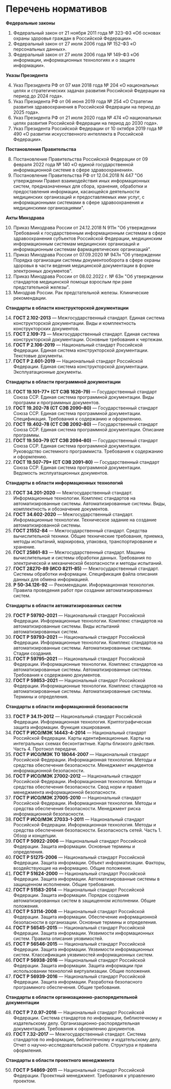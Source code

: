 # Перечень нормативов

**Федеральные законы**

1. Федеральный закон от 21 ноября 2011 года № 323-ФЗ «Об основах охраны здоровья граждан в Российской Федерации».
2. Федеральный закон от 27 июля 2006 года № 152-ФЗ «О персональных данных».
3. Федеральный закон от 27 июля 2006 года № 149-ФЗ «Об информации, информационных технологиях и о защите информации».

**Указы Президента**

4. Указ Президента РФ от 07 мая 2018 года № 204 «О национальных целях и стратегических задачах развития Российской Федерации на период до 2024 года».
5. Указ Президента РФ от 06 июня 2019 года № 254 «О Стратегии развития здравоохранения в Российской Федерации на период до 2025 года».
6. Указ Президента РФ от 21 июля 2020 года № 474 «О национальных целях развития Российской Федерации на период до 2030 года».
7. Указ Президента Российской Федерации от 10 октября 2019 года № 490 «О развитии искусственного интеллекта в Российской Федерации».

**Постановления Правительства**

8. Постановление Правительства Российской Федерации от 09 февраля 2022 года № 140 «О единой государственной информационной системе в сфере здравоохранения».
9. Постановление Правительства РФ от 12.04.2018 N 447 "Об утверждении Правил взаимодействия иных информационных систем, предназначенных для сбора, хранения, обработки и предоставления информации, касающейся деятельности медицинских организаций и предоставляемых ими услуг, с информационными системами в сфере здравоохранения и медицинскими организациями".

**Акты Минздрава**

10. Приказ Минздрава России от 24.12.2018 N 911н "Об утверждении Требований к государственным информационным системам в сфере здравоохранения субъектов Российской Федерации, медицинским информационным системам медицинских организаций и информационным системам фармацевтических организаций".
11. Приказ Минздрава России от 07.09.2020 № 947н "Об утверждении Порядка организации системы документооборота в сфере охраны здоровья в части ведения медицинской документации в форме электронных документов".
12. Приказ Минздрава России от 08.02.2022 г. № 63н "Об утверждении стандартов медицинской помощи взрослым при раке предстательной железы".
13. Минздрав России. Рак предстательной железы. Клинические рекомендации.


**Стандарты в области конструкторской документации**

14. **ГОСТ 2.102-2013** — Межгосударственный стандарт. Единая система конструкторской документации. Виды и комплектность конструкторских документов.
15. **ГОСТ 2.109-73** — Межгосударственный стандарт. Единая система конструкторской документации. Основные требования к чертежам.
16. **ГОСТ Р 2.106-2019** — Национальный стандарт Российской Федерации. Единая система конструкторской документации. Текстовые документы.
17. **ГОСТ Р 2.601-2019** — Национальный стандарт Российской Федерации. Единая система конструкторской документации. Эксплуатационные документы.

**Стандарты в области программной документации**

18. **ГОСТ 19.101–77\* (СТ СЭВ 1626–79)** — Государственный стандарт Союза ССР. Единая система программной документации. Виды программ и программных документов.
19. **ГОСТ 19.202–78 (СТ СЭВ 2090–80)** — Государственный стандарт Союза ССР. Единая система программной документации. Спецификация. Требования к содержанию и оформлению.
20. **ГОСТ 19.402–78 (СТ СЭВ 2092–80)** — Государственный стандарт Союза ССР. Единая система программной документации. Описание программы.
21. **ГОСТ 19.503–79 (СТ СЭВ 2094–80)** — Государственный стандарт Союза ССР. Единая система программной документации. Руководство системного программиста. Требования к содержанию и оформлению.
22. **ГОСТ 19.507–79\* (СТ СЭВ 2091–80)** — Государственный стандарт Союза ССР. Единая система программной документации. Ведомость эксплуатационных документов.

**Стандарты в области информационных технологий**

23. **ГОСТ 34.201-2020** — Межгосударственный стандарт. Информационные технологии. Комплекс стандартов на автоматизированные системы. Автоматизированные системы. Виды, комплектность и обозначение документов.
24. **ГОСТ 34.602-2020** — Межгосударственный стандарт. Информационные технологии. Техническое задание на создание автоматизированной системы.
25. **ГОСТ 21552-84** — Межгосударственный стандарт. Средства вычислительной техники. Общие технические требования, приемка, методы испытаний, маркировка, упаковка, транспортирование и хранение.
26. **ГОСТ 25861-83** — Межгосударственный стандарт. Машины вычислительные и системы обработки данных. Требования по электрической и механической безопасности и методы испытаний.
27. **ГОСТ 28270-89 (ИСО 8211–85)** — Межгосударственный стандарт. Системы обработки информации. Спецификация файла описания данных для обмена информацией.
28. **Р 50-34.126-92** — Рекомендации. Информационная технология. Правила проведения работ при создании автоматизированных систем.

**Стандарты в области автоматизированных систем**

29. **ГОСТ Р 59792–2021** — Национальный стандарт Российской Федерации. Информационные технологии. Комплекс стандартов на автоматизированные системы. Виды испытаний автоматизированных систем.
30. **ГОСТ Р 59793–2021** — Национальный стандарт Российской Федерации. Информационные технологии. Комплекс стандартов на автоматизированные системы. Автоматизированные системы. Стадии создания.
31. **ГОСТ Р 59795–2021** — Национальный стандарт Российской Федерации. Информационные технологии. Комплекс стандартов на автоматизированные системы. Автоматизированные системы. Требования к содержанию документов.
32. **ГОСТ Р 59853–2021** — Национальный стандарт Российской Федерации. Информационные технологии. Комплекс стандартов на автоматизированные системы. Автоматизированные системы. Термины и определения.

**Стандарты в области информационной безопасности**

33. **ГОСТ Р 34.11–2012** — Национальный стандарт Российской Федерации. Информационная технология. Криптографическая защита информации. Функция хэширования.
34. **ГОСТ Р ИСО/МЭК 14443-4-2014** — Национальный стандарт Российской Федерации. Карты идентификационные. Карты на интегральных схемах бесконтактные. Карты близкого действия. Часть 4. Протокол передачи.
35. **ГОСТ Р ИСО/МЭК ТО 18044-2007** — Национальный стандарт Российской Федерации. Информационная технология. Методы и средства обеспечения безопасности. Менеджмент инцидентов информационной безопасности.
36. **ГОСТ Р ИСО/МЭК 27002-2012** — Национальный стандарт Российской Федерации. Информационная технология. Методы и средства обеспечения безопасности. Свод норм и правил менеджмента информационной безопасности.
37. **ГОСТ Р ИСО/МЭК 27005-2010** — Национальный стандарт Российской Федерации. Информационная технология. Методы и средства обеспечения безопасности. Менеджмент риска информационной безопасности.
38. **ГОСТ Р ИСО/МЭК 27033-1-2011** — Национальный стандарт Российской Федерации. Информационная технология. Методы и средства обеспечения безопасности. Безопасность сетей. Часть 1. Обзор и концепции.
39. **ГОСТ Р 50922-2006** — Национальный стандарт Российской Федерации. Защита информации. Основные термины и определения.
40. **ГОСТ Р 51275-2006** — Национальный стандарт Российской Федерации. Защита информации. Объект информатизации. Факторы, воздействующие на информацию. Общие положения.
41. **ГОСТ Р 51624-2000** — Национальный стандарт Российской Федерации. Защита информации. Автоматизированные системы в защищенном исполнении. Общие требования.
42. **ГОСТ Р 51583-2014** — Национальный стандарт Российской Федерации. Защита информации. Порядок создания автоматизированных систем в защищенном исполнении. Общие положения.
43. **ГОСТ Р 53114-2008** — Национальный стандарт Российской Федерации. Защита информации. Обеспечение информационной безопасности в организации. Основные термины и определения.
44. **ГОСТ Р 56545-2015** — Национальный стандарт Российской Федерации. Защита информации. Уязвимости информационных систем. Правила описания уязвимостей.
45. **ГОСТ Р 56546-2015** — Национальный стандарт Российской Федерации. Защита информации. Уязвимости информационных систем. Классификация уязвимостей информационных систем.
46. **ГОСТ Р 56938-2016** — Национальный стандарт Российской Федерации. Защита информации. Защита информации при использовании технологий виртуализации. Общие положения.
47. **ГОСТ Р 56939-2016** — Национальный стандарт Российской Федерации. Защита информации. Разработка безопасного программного обеспечения. Общие требования.

**Стандарты в области организационно-распорядительной документации**

48. **ГОСТ Р 7.0.97–2016** — Национальный стандарт Российской Федерации. Система стандартов по информации, библиотечному и издательскому делу. Организационно-распорядительная документация. Требования к оформлению документов.
49. **ГОСТ 7.32–2017** — Межгосударственный стандарт. Система стандартов по информации, библиотечному и издательскому делу. Отчет о научно-исследовательской работе. Структура и правила оформления.

**Стандарты в области проектного менеджмента**

50. **ГОСТ Р 54869-2011** — Национальный стандарт Российской Федерации. Проектный менеджмент. Требования к управлению проектом.
